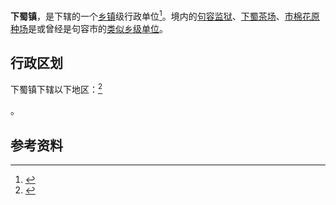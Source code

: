 {{中国乡级行政区|32/11/83/102/000}}

'''下蜀镇'''，是{{PRC admin/fullname|32/11/83/102/000|3}}下辖的一个[[乡镇|乡镇]]级行政单位<ref>{{PRC admin/ref sgc|{{PRC admin/parent|32/11/83/102/000}}}}</ref>。境内的[[句容监狱|句容监狱]]、[[下蜀茶场|下蜀茶场]]、[[句容市棉花原种场|市棉花原种场]]是或曾经是句容市的[[类似乡级单位|类似乡级单位]]。

== 行政区划 ==

下蜀镇下辖以下地区：<ref>{{PRC admin/ref sgc|32/11/83/102/000}}</ref>

{{PRC admin/children|32/11/83/102/000}}。

== 参考资料 ==

{{reflist}}

{{PRC admin/navcat|32/11/83/102/000}}
{{江苏行政区划小作品}}